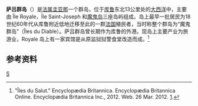 {{Infobox Islands
| plural = yes
| name             =萨吕群岛
| image name       =Îles du Salut.jpg
| image caption    =
| image size       =250px
| locator map      ={{Location map|French Guiana|lat=5.29199|long=-52.589607}}
| map_custom       =
| native name      =Îles du Salut
| native name link =
| other_names      =
| location         = [[大西洋|大西洋]]
| coordinates      = {{Coord|48|27|29|N|5|05|44|W|display=inline,title}}
| archipelago      =
| total islands    =
| major islands    =
| area             =0.62平方千米
| length           =
| width            =
| coastline        =
| highest mount    =
| elevation        =
| country                         = French Guiana
| country admin divisions title   = 区
| country admin divisions         = [[卡宴区|卡宴区]]
| country admin divisions title 1 = 县
| country admin divisions 1       = 库鲁县
| population       = 
| population as of = 
| density          =
| ethnic groups    =
| additional info  =
}}
'''萨吕群岛'''（{{lang-fr|Îles du Salut}}）是[[法属圭亚那|法属圭亚那]]一个群岛，位于[[库鲁|库鲁]]东北13公里处的[[大西洋|大西洋]]中，主要由 Île Royale，Île Saint-Joseph 和[[魔鬼岛|魔鬼岛]]三座岛屿组成。岛上最早一批居民为18世纪60年代从库鲁附近低地迁移至此的一群[[法国|法国]]殖民者，当时称整个群岛为“魔鬼群岛”（Îles du Diable）。萨吕群岛曾长期作为库鲁的外港。现岛上主要产业为旅游业，Royale 岛上有一家宾馆是从原监狱狱警食堂改造而成。<ref>"Îles du Salut." Encyclopædia Britannica. Encyclopædia Britannica Online. Encyclopædia Britannica Inc., 2012. Web. 26 Mar. 2012. [http://www.britannica.com/EBchecked/topic/519975/Iles-du-Salut]. </ref>
==参考资料==
{{reflist}}
[[Category:法属圭亚那岛屿|S]]